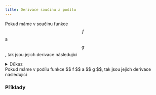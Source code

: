 ```yaml
---
title: Derivace součinu a podílu
---
```



Pokud máme v součinu funkce $$ f $$ a $$ g $$, tak jsou jejich derivace následující
<Latex formula="\big( f(x) \cdot g(x) \big)' = f'(x) \cdot g(x) + f(x) \cdot g'(x)" />
<details>
<summary>Důkaz</summary>
<Latex formula="\lim\limits_{h \to 0} \frac{f (x + h) \cdot g(x + h) - f(x) \cdot g(x)}{h} = \lim\limits_{h \to 0} \frac{f(x + h) \cdot g(x + h) - f(x) \cdot g(x + h) + f(x) \cdot g(x + h) - f(x) \cdot g(x)}{h} " />
<Latex formula="\lim\limits_{h \to 0} \frac{f(x + h) \cdot g(x + h) - f(x) \cdot g(x + h)}{h} + \lim\limits_{h \to 0} \frac{f(x) \cdot g(x + h) - f(x) \cdot g(x)}{h} = " />

<Latex formula="\lim\limits_{h \to 0} \frac{f(x + h) - f(x)}{h} \cdot \lim\limits_{h \to 0} g(x + h) + f(x) \cdot \lim\limits_{h \to 0} \frac{g(x + h) - g(x)}{h} = f'(x) \cdot g'(x) + f(x) \cdot g'(x)" />

</details>
Pokud máme v podílu funkce $$ f $$ a $$ g $$, tak jsou jejich derivace následující 
<Latex formula="\displaystyle \Bigg( \frac{f(x)}{g(x)} \Bigg)' = \frac{f'(x) \cdot g(x) - f(x) \cdot g'(x)}{g^2(x)}" />

### Příklady
<Latex formula="( \sin x \cos x)' = ( \sin x)' \cdot \cos x + \sin x \cdot ( \cos x)' = \cos^2 x + \sin x \cdot (- \sin x) = \cos^2 x - \sin^2 x = \cos 2x" />
<Latex formula="\displaystyle \big (\underbrace{(3x^2 - 1)}_{f(x) \text{}} \underbrace{e^x}_{g(x) \text{}} \big) = (3x^2 - 1)' \cdot e^x + (3x^2 - 1)(e^x)' = (3 \cdot 2x - 0) \cdot e^x + 6x e^x + (3x^2 - 1) e^x = 6x e^x + 3x^2 e^x - e^x = e^x (6x + 3x^2 - 1)" />




<Latex formula="\displaystyle \Big( \frac{\ln (x)}{\sin (x)} \Big)' = \frac{ \ln(x)' \cdot  \sin x  - \ln x \cdot ( \sin x)' }{ \sin^2 x} = \frac{\frac{1}{x} \sin x - \ln x \cos x}{\sin^2 x}" />
